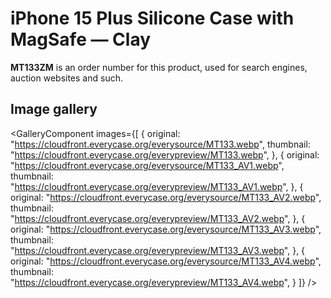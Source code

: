 
# iPhone 15 Plus Silicone Case with MagSafe — Clay

<Callout type='info' emoji='👉🏻'>**MT133ZM** is an order number for this product, used for search engines, auction websites and such.</Callout>

## Image gallery

<GalleryComponent
    images={[
      {
        original: "https://cloudfront.everycase.org/everysource/MT133.webp",
        thumbnail: "https://cloudfront.everycase.org/everypreview/MT133.webp",
      },
      {
        original: "https://cloudfront.everycase.org/everysource/MT133_AV1.webp",
        thumbnail: "https://cloudfront.everycase.org/everypreview/MT133_AV1.webp",
      },
      {
        original: "https://cloudfront.everycase.org/everysource/MT133_AV2.webp",
        thumbnail: "https://cloudfront.everycase.org/everypreview/MT133_AV2.webp",
      },
      {
        original: "https://cloudfront.everycase.org/everysource/MT133_AV3.webp",
        thumbnail: "https://cloudfront.everycase.org/everypreview/MT133_AV3.webp",
      },
      {
        original: "https://cloudfront.everycase.org/everysource/MT133_AV4.webp",
        thumbnail: "https://cloudfront.everycase.org/everypreview/MT133_AV4.webp",
      }
    ]}
  />
